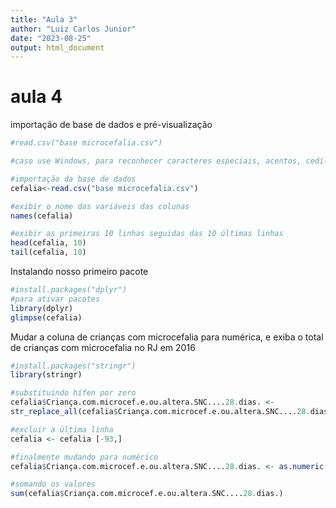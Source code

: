 ```yaml
---
title: "Aula 3"
author: "Luiz Carlos Junior"
date: "2023-08-25"
output: html_document
---
```


# aula 4
importação de base de dados e pré-visualização
```r
#read.csv("base microcefalia.csv")

#caso use Windows, para reconhecer caracteres especiais, acentos, cedilhas, etc = ("base microcefalia.csv", fileEncoding="utf8")

#importação da base de dados
cefalia<-read.csv("base microcefalia.csv")

#exibir o nome das variáveis das colunas
names(cefalia)

#exibir as primeiras 10 linhas seguidas das 10 últimas linhas
head(cefalia, 10)
tail(cefalia, 10)
```

Instalando nosso primeiro pacote
```r
#install.packages("dplyr")
#para ativar pacotes
library(dplyr)
glimpse(cefalia)
```

Mudar a coluna de crianças com microcefalia para numérica, e exiba o total de crianças com microcefalia no RJ em 2016
```r
#install.packages("stringr")
library(stringr)

#substituindo hífen por zero
cefalia$Criança.com.microcef.e.ou.altera.SNC....28.dias. <-
str_replace_all(cefalia$Criança.com.microcef.e.ou.altera.SNC....28.dias., "-", "0")

#excluir a última linha
cefalia <- cefalia [-93,]

#finalmente mudando para numérico
cefalia$Criança.com.microcef.e.ou.altera.SNC....28.dias. <- as.numeric(cefalia$Criança.com.microcef.e.ou.altera.SNC....28.dias.)

#somando os valores
sum(cefalia$Criança.com.microcef.e.ou.altera.SNC....28.dias.)
```

